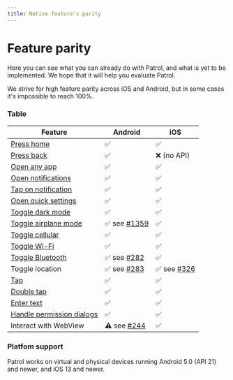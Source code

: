 ```yaml
---
title: Native feature's parity
---
```


# Feature parity

Here you can see what you can already do with Patrol, and what is yet to be
implemented. We hope that it will help you evaluate Patrol.

We strive for high feature parity across iOS and Android, but in some cases it's
impossible to reach 100%.

### Table

| **Feature**                 | **Android**    | **iOS**       |
| --------------------------- | -------------- | ------------- |
| [Press home]                | ✅             | ✅            |
| [Press back]                | ✅             | ❌ (no API)   |
| [Open any app]              | ✅             | ✅            |
| [Open notifications]        | ✅             | ✅            |
| [Tap on notification]       | ✅             | ✅            |
| [Open quick settings]       | ✅             | ✅            |
| [Toggle dark mode]          | ✅             | ✅            |
| [Toggle airplane mode]      | ✅ see [#1359] | ✅            |
| [Toggle cellular]           | ✅             | ✅            |
| [Toggle Wi-Fi]              | ✅             | ✅            |
| [Toggle Bluetooth]          | ✅ see [#282]  | ✅            |
| Toggle location             | ✅ see [#283]  | ✅ see [#326] |
| [Tap]                       | ✅             | ✅            |
| [Double tap]                | ✅             | ✅            |
| [Enter text]                | ✅             | ✅            |
| [Handle permission dialogs] | ✅             | ✅            |
| Interact with WebView       | ⚠️ see [#244]  | ✅            |

### Platfom support

Patrol works on virtual and physical devices running Android 5.0 (API 21) and
newer, and iOS 13 and newer.

[#244]: https://github.com/leancodepl/patrol/issues/244
[#282]: https://github.com/leancodepl/patrol/issues/282
[#283]: https://github.com/leancodepl/patrol/issues/283
[#326]: https://github.com/leancodepl/patrol/issues/326
[#1359]: https://github.com/leancodepl/patrol/issues/1359
[press home]: https://pub.dev/documentation/patrol/latest/patrol/NativeAutomator/pressHome.html
[press back]: https://pub.dev/documentation/patrol/latest/patrol/NativeAutomator/pressBack.html
[open any app]: https://pub.dev/documentation/patrol/latest/patrol/NativeAutomator/openApp.html
[open notifications]: https://pub.dev/documentation/patrol/latest/patrol/NativeAutomator/openNotifications.html
[tap on notification]: https://pub.dev/documentation/patrol/latest/patrol/NativeAutomator/tapOnNotificationBySelector.html
[open quick settings]: https://pub.dev/documentation/patrol/latest/patrol/NativeAutomator/openQuickSettings.html
[toggle dark mode]: https://pub.dev/documentation/patrol/latest/patrol/NativeAutomator/enableDarkMode.html
[toggle airplane mode]: https://pub.dev/documentation/patrol/latest/patrol/NativeAutomator/enableAirplaneMode.html
[toggle cellular]: https://pub.dev/documentation/patrol/latest/patrol/NativeAutomator/enableCellular.html
[toggle wi-fi]: https://pub.dev/documentation/patrol/latest/patrol/NativeAutomator/enableWifi.html
[toggle bluetooth]: https://pub.dev/documentation/patrol/latest/patrol/NativeAutomator/enableBluetooth.html
[tap]: https://pub.dev/documentation/patrol/latest/patrol/NativeAutomator/tap.html
[double tap]: https://pub.dev/documentation/patrol/latest/patrol/NativeAutomator/doubleTap.html
[enter text]: https://pub.dev/documentation/patrol/latest/patrol/NativeAutomator/enterText.html
[handle permission dialogs]: https://pub.dev/documentation/patrol/latest/patrol/NativeAutomator/grantPermissionWhenInUse.html
